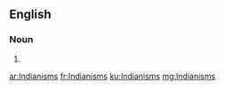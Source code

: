 ==English==

===Noun===
{{head|en|noun plural form}}

# {{plural of|Indianism|lang=en}}

[[ar:Indianisms]]
[[fr:Indianisms]]
[[ku:Indianisms]]
[[mg:Indianisms]]